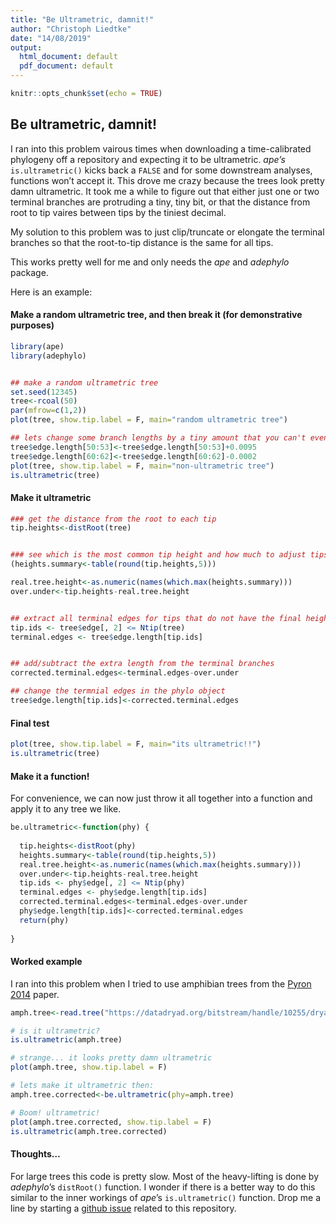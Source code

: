 ```yaml
---
title: "Be Ultrametric, damnit!"
author: "Christoph Liedtke"
date: "14/08/2019"
output:
  html_document: default
  pdf_document: default
---
```


```r
knitr::opts_chunk$set(echo = TRUE)
```

## Be ultrametric, damnit!

I ran into this problem vairous times when downloading a time-calibrated phylogeny off a repository and expecting it to be ultrametric. *ape's* `is.ultrametric()` kicks back a `FALSE` and for some downstream analyses, functions won't accept it. This drove me crazy because the trees look pretty damn ultrametric. It took me a while to figure out that either just one or two terminal branches are protruding a tiny, tiny bit, or that the distance from root to tip vaires between tips by the tiniest decimal.  

My solution to this problem was to just clip/truncate or elongate the terminal branches so that the root-to-tip distance is the same for all tips.  

This works pretty well for me and only needs the *ape* and *adephylo* package.  

Here is an example:

#### Make a random ultrametric tree, and then break it (for demonstrative purposes)
```r
library(ape)
library(adephylo)


## make a random ultrametric tree
set.seed(12345)
tree<-rcoal(50)
par(mfrow=c(1,2))
plot(tree, show.tip.label = F, main="random ultrametric tree")

## lets change some branch lengths by a tiny amount that you can't even see:
tree$edge.length[50:53]<-tree$edge.length[50:53]+0.0095
tree$edge.length[60:62]<-tree$edge.length[60:62]-0.0002
plot(tree, show.tip.label = F, main="non-ultrametric tree")
is.ultrametric(tree)
```


#### Make it ultrametric 
```r
### get the distance from the root to each tip
tip.heights<-distRoot(tree)


### see which is the most common tip height and how much to adjust tips to all be the same
(heights.summary<-table(round(tip.heights,5)))

real.tree.height<-as.numeric(names(which.max(heights.summary)))
over.under<-tip.heights-real.tree.height


## extract all terminal edges for tips that do not have the final height we want:
tip.ids <- tree$edge[, 2] <= Ntip(tree)
terminal.edges <- tree$edge.length[tip.ids]


## add/subtract the extra length from the terminal branches
corrected.terminal.edges<-terminal.edges-over.under

## change the termnial edges in the phylo object
tree$edge.length[tip.ids]<-corrected.terminal.edges

```

#### Final test

```r
plot(tree, show.tip.label = F, main="its ultrametric!!")
is.ultrametric(tree)

```

#### Make it a function!

For convenience, we can now just throw it all together into a function and apply it to any tree we like.
```r
be.ultrametric<-function(phy) {
  
  tip.heights<-distRoot(phy)
  heights.summary<-table(round(tip.heights,5))
  real.tree.height<-as.numeric(names(which.max(heights.summary)))
  over.under<-tip.heights-real.tree.height
  tip.ids <- phy$edge[, 2] <= Ntip(phy)
  terminal.edges <- phy$edge.length[tip.ids]
  corrected.terminal.edges<-terminal.edges-over.under
  phy$edge.length[tip.ids]<-corrected.terminal.edges
  return(phy)
  
}
```


#### Worked example

I ran into this problem when I tried to use amphibian trees from the [Pyron 2014](https://academic.oup.com/sysbio/article/63/5/779/2847944) paper.

```r
amph.tree<-read.tree("https://datadryad.org/bitstream/handle/10255/dryad.63062/amph_shl_dates_frogs.tre?sequence=1")

# is it ultrametric?
is.ultrametric(amph.tree)

# strange... it looks pretty damn ultrametric
plot(amph.tree, show.tip.label = F)

# lets make it ultrametric then:
amph.tree.corrected<-be.ultrametric(phy=amph.tree)

# Boom! ultrametric!
plot(amph.tree.corrected, show.tip.label = F)
is.ultrametric(amph.tree.corrected)


```

#### Thoughts...

For large trees this code is pretty slow. Most of the heavy-lifting is done by *adephylo*'s `distRoot()` function. I wonder if there is a better way to do this similar to the inner workings of *ape*'s `is.ultrametric()` function. Drop me a line by starting a [github issue](https://github.com/hcliedtke/R-scrapheap/issues) related to this repository.

